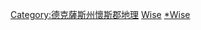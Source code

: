 [[Category:德克薩斯州懷斯郡地理|Category:德克薩斯州懷斯郡地理]]
[[Category:德克薩斯州各縣聚居地|Wise]]
[[Category:達拉斯-沃斯堡都會區聚居地|*Wise]]